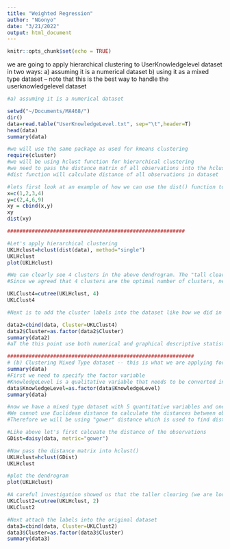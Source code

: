 ```yaml
---
title: "Weighted Regression"
author: "NGonyo"
date: "3/21/2022"
output: html_document
---
```


```r
knitr::opts_chunk$set(echo = TRUE)
```

we are going to apply hierarchical clustering to UserKnowledgelevel dataset in two ways:
a) assuming it is a numerical dataset
b) using it as a mixed type dataset -- note that this is the best way to handle the userknowledgelevel dataset

```r
#a) assuming it is a numerical dataset

setwd("~/Documents/MA468/")
dir()
data=read.table("UserKnowledgeLevel.txt", sep="\t",header=T)
head(data)
summary(data)

#we will use the same package as used for kmeans clustering
require(cluster)
#we will be using hclust function for hierarchical clustering
#we need to pass the distance matrix of all observations into the hclust() function
#dist function will calculate distance of all observations in dataset

#lets first look at an example of how we can use the dist() function to calculate the distance matrix
x=c(1,2,3,4)
y=c(2,4,6,9)
xy = cbind(x,y)
xy
dist(xy)

##########################################################

#Let's apply hierarchical clustering
UKLHclust=hclust(dist(data), method="single")
UKLHclust
plot(UKLHclust)

#We can clearly see 4 clusters in the above dendrogram. The "tall clearing" is significantly clear and visible.
#Since we agreed that 4 clusters are the optimal number of clusters, next we need to "cut the tree" at 4 clusters.

UKLClust4=cutree(UKLHclust, 4)
UKLClust4

#Next is to add the cluster labels into the dataset like how we did in kmeans clustering. THen perform a thorough post analysis.

data2=cbind(data, Cluster=UKLClust4)
data2$Cluster=as.factor(data2$Cluster)
summary(data2)
#aT the this point use both numerical and graphical descriptive statistics to perform a thorough post analysis.

#############################################################
# (b) Clustering Mixed Type dataset -- this is what we are applying for Absenteeism dataset
summary(data)
#First we need to specify the factor variable
#KnowledgeLevel is a qualitative variable that needs to be converted into a factor variable
data$KnowledgeLevel=as.factor(data$KnowledgeLevel)
summary(data)

#now we have a mixed type dataset with 5 quantitative variables and one qualitative variable
#We cannot use Euclidean distance to calculate the distances between observation. 
#Therefore we will be using "gower" distance which is used to find distance between both numeric and qualitative variables. 

#Like above let's first calcuate the distance of the observations
GDist=daisy(data, metric="gower")

#Now pass the distance matrix into hclust()
UKLHclust=hclust(GDist)
UKLHclust

#plot the dendrogram
plot(UKLHclust)

#A careful investigation showed us that the taller clearing (we are looking at height) is found at  2 clusters, So next let's cut the tree at 2
UKLClust2=cutree(UKLHclust, 2)
UKLClust2

#Next attach the labels into the original dataset
data3=cbind(data, Cluster=UKLClust2)
data3$Cluster=as.factor(data3$Cluster)
summary(data3)

```